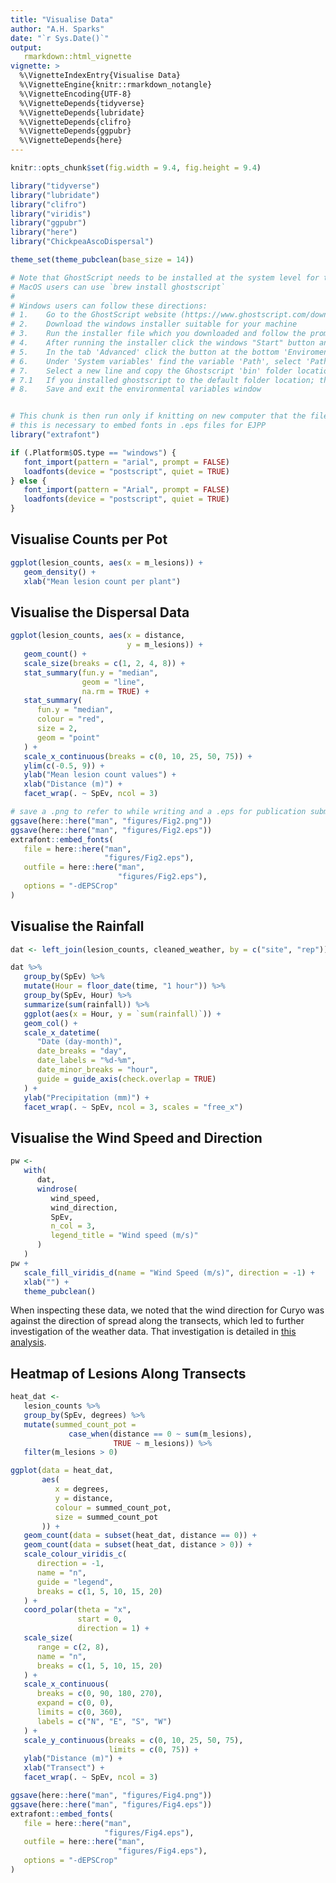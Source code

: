 ```yaml
---
title: "Visualise Data"
author: "A.H. Sparks"
date: "`r Sys.Date()`"
output:
   rmarkdown::html_vignette
vignette: >
  %\VignetteIndexEntry{Visualise Data}
  %\VignetteEngine{knitr::rmarkdown_notangle}
  %\VignetteEncoding{UTF-8}
  %\VignetteDepends{tidyverse}
  %\VignetteDepends{lubridate}
  %\VignetteDepends{clifro}
  %\VignetteDepends{ggpubr}
  %\VignetteDepends{here}
---
```


```r
knitr::opts_chunk$set(fig.width = 9.4, fig.height = 9.4)
```

```r
library("tidyverse")
library("lubridate")
library("clifro")
library("viridis")
library("ggpubr")
library("here")
library("ChickpeaAscoDispersal")

theme_set(theme_pubclean(base_size = 14))
```

```r
# Note that GhostScript needs to be installed at the system level for the PS files to be generated.
# MacOS users can use `brew install ghostscript`
# 
# Windows users can follow these directions:
# 1.	Go to the GhostScript website (https://www.ghostscript.com/download/gsdnld.html)
# 2.	Download the windows installer suitable for your machine
# 3.	Run the installer file which you downloaded and follow the prompts
# 4.	After running the installer click the windows "Start" button and type "Edit environment variables for your account" and open
# 5.	In the tab 'Advanced' click the button at the bottom 'Enviroment Variables...'
# 6.	Under 'System variables' find the variable 'Path', select 'Path' and click the 'Edit' button
# 7. 	Select a new line and copy the Ghostscript 'bin' folder location into the field.
# 7.1	If you installed ghostscript to the default folder location; then the folder location will likely be "C:\Program Files\gs\gs9.52\bin", the version number (9.52) may differ.
# 8.	Save and exit the environmental variables window


# This chunk is then run only if knitting on new computer that the files have not been generated on
# this is necessary to embed fonts in .eps files for EJPP
library("extrafont")

if (.Platform$OS.type == "windows") {
   font_import(pattern = "arial", prompt = FALSE)
   loadfonts(device = "postscript", quiet = TRUE)
} else {
   font_import(pattern = "Arial", prompt = FALSE)
   loadfonts(device = "postscript", quiet = TRUE)
}
```

## Visualise Counts per Pot

```r
ggplot(lesion_counts, aes(x = m_lesions)) +
   geom_density() +
   xlab("Mean lesion count per plant")
```

## Visualise the Dispersal Data

```r
ggplot(lesion_counts, aes(x = distance,
                          y = m_lesions)) +
   geom_count() +
   scale_size(breaks = c(1, 2, 4, 8)) +
   stat_summary(fun.y = "median",
                geom = "line",
                na.rm = TRUE) +
   stat_summary(
      fun.y = "median",
      colour = "red",
      size = 2,
      geom = "point"
   ) +
   scale_x_continuous(breaks = c(0, 10, 25, 50, 75)) +
   ylim(c(-0.5, 9)) +
   ylab("Mean lesion count values") +
   xlab("Distance (m)") +
   facet_wrap(. ~ SpEv, ncol = 3)
```

```r
# save a .png to refer to while writing and a .eps for publication submission
ggsave(here::here("man", "figures/Fig2.png"))
ggsave(here::here("man", "figures/Fig2.eps"))
extrafont::embed_fonts(
   file = here::here("man",
                     "figures/Fig2.eps"),
   outfile = here::here("man",
                        "figures/Fig2.eps"),
   options = "-dEPSCrop"
)
```

## Visualise the Rainfall

```r

dat <- left_join(lesion_counts, cleaned_weather, by = c("site", "rep"))

dat %>%
   group_by(SpEv) %>%
   mutate(Hour = floor_date(time, "1 hour")) %>%
   group_by(SpEv, Hour) %>%
   summarize(sum(rainfall)) %>%
   ggplot(aes(x = Hour, y = `sum(rainfall)`)) +
   geom_col() +
   scale_x_datetime(
      "Date (day-month)",
      date_breaks = "day",
      date_labels = "%d-%m",
      date_minor_breaks = "hour",
      guide = guide_axis(check.overlap = TRUE)
   ) +
   ylab("Precipitation (mm)") +
   facet_wrap(. ~ SpEv, ncol = 3, scales = "free_x")
```

## Visualise the Wind Speed and Direction

```r
pw <-
   with(
      dat,
      windrose(
         wind_speed,
         wind_direction,
         SpEv,
         n_col = 3,
         legend_title = "Wind speed (m/s)"
      )
   )
pw +
   scale_fill_viridis_d(name = "Wind Speed (m/s)", direction = -1) +
   xlab("") +
   theme_pubclean()
```

When inspecting these data, we noted that the wind direction for Curyo was against the direction of spread along the transects, which led to further investigation of the weather data.
That investigation is detailed in [this analysis](06_Validate_Curyo_weather.html).

## Heatmap of Lesions Along Transects

```r
heat_dat <-
   lesion_counts %>%
   group_by(SpEv, degrees) %>%
   mutate(summed_count_pot =
             case_when(distance == 0 ~ sum(m_lesions),
                       TRUE ~ m_lesions)) %>%
   filter(m_lesions > 0)

ggplot(data = heat_dat,
       aes(
          x = degrees,
          y = distance,
          colour = summed_count_pot,
          size = summed_count_pot
       )) +
   geom_count(data = subset(heat_dat, distance == 0)) +
   geom_count(data = subset(heat_dat, distance > 0)) +
   scale_colour_viridis_c(
      direction = -1,
      name = "n",
      guide = "legend",
      breaks = c(1, 5, 10, 15, 20)
   ) +
   coord_polar(theta = "x",
               start = 0,
               direction = 1) +
   scale_size(
      range = c(2, 8),
      name = "n",
      breaks = c(1, 5, 10, 15, 20)
   ) +
   scale_x_continuous(
      breaks = c(0, 90, 180, 270),
      expand = c(0, 0),
      limits = c(0, 360),
      labels = c("N", "E", "S", "W")
   ) +
   scale_y_continuous(breaks = c(0, 10, 25, 50, 75),
                      limits = c(0, 75)) +
   ylab("Distance (m)") +
   xlab("Transect") +
   facet_wrap(. ~ SpEv, ncol = 3)
```

```r
ggsave(here::here("man", "figures/Fig4.png"))
ggsave(here::here("man", "figures/Fig4.eps"))
extrafont::embed_fonts(
   file = here::here("man",
                     "figures/Fig4.eps"),
   outfile = here::here("man",
                        "figures/Fig4.eps"),
   options = "-dEPSCrop"
)
```
